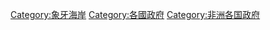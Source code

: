 {{Commons category|Government of Ivory Coast}}

[[Category:象牙海岸|Category:象牙海岸]]
[[Category:各國政府|Category:各國政府]]
[[Category:非洲各国政府|Category:非洲各国政府]]